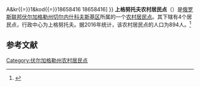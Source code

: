 {{Infobox Settlement
| official_name = 上格努托夫农村居民点
| native_name = Верхнегнутовское сельское поселение
| settlement_type = [[农村居民点|农村居民点]]
| subdivision_type = [[国家|国家]]
| subdivision_type1 = [[州_(俄罗斯)|州]]
| subdivision_type2 = [[区_(苏联)|区]]
| subdivision_name = {{RUS}}
| subdivision_name1 = [[伏尔加格勒州|伏尔加格勒州]]
| subdivision_name2 = [[切尔内什科夫斯基区|切尔内什科夫斯基区]]
| seat_type = 行政中心
| seat = 上格努托夫
| population_as_of=2016
| population_footnotes = <ref name=stat />
| population_total = 894
| coordinates_display = inline,title
| latd = 48 | latm = 14 | lats = 48 | latNS = N
| longd = 42 | longm = 14 | longs = 51 | longEW = E
| timezone = [[莫斯科时间|MSK]]
| utc_offset = +3
| blank_name = [[俄罗斯市政土地区划代码|OKTMO编码]]
| blank_info = [http://classif.spb.ru/classificators/view/tma.php?st{{=}}A&kr{{=}}1&kod{{=}}18658416 18658416]
}}
'''上格努托夫农村居民点'''（{{lang-ru|Верхнегнутовское сельское поселение}}）是[[俄罗斯联邦|俄罗斯联邦]][[伏尔加格勒州|伏尔加格勒州]][[切尔内什科夫斯基区|切尔内什科夫斯基区]]所属的一个[[农村居民点|农村居民点]]。其下辖有4个居民点，行政中心为上格努托夫。据2016年统计，该农村居民点的人口为894人。<ref name=stat>{{cite web | url = http://www.gks.ru/free_doc/doc_2016/bul_dr/mun_obr2016.rar | title = Численность населения Российской Федерации по муниципальным образованиям на 1 января 2016 года | language = ru | accessdate = 2016-12-19 | archive-date = 2019-05-13 | archive-url = https://web.archive.org/web/20190513150350/http://www.gks.ru/free_doc/doc_2016/bul_dr/mun_obr2016.rar | dead-url = no }}</ref>

== 参考文献 ==
{{reflist}}

{{Russia-stub}}

[[Category:伏尔加格勒州农村居民点|Category:伏尔加格勒州农村居民点]]